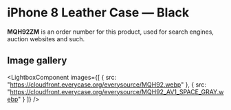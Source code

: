 
# iPhone 8 Leather Case — Black

<Callout type='info' emoji='👉🏻'>**MQH92ZM** is an order number for this product, used for search engines, auction websites and such.</Callout>

## Image gallery

<LightboxComponent
    images={[
      {
        src: "https://cloudfront.everycase.org/everysource/MQH92.webp"
      },
      {
        src: "https://cloudfront.everycase.org/everysource/MQH92_AV1_SPACE_GRAY.webp"
      }
    ]}
  />
